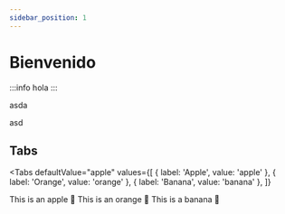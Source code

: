 ```yaml
---
sidebar_position: 1
---
```



# Bienvenido

:::info
hola
:::

asda <Icon icon="mdi:facebook" height="48" />

asd <Icon icon="line-md:account" />

## Tabs

<Tabs
  defaultValue="apple"
  values={[
    { label: 'Apple', value: 'apple' },
    { label: 'Orange', value: 'orange' },
    { label: 'Banana', value: 'banana' },
  ]}
>
  <TabItem value="apple">This is an apple 🍎</TabItem>
  <TabItem value="orange">This is an orange 🍊</TabItem>
  <TabItem value="banana">This is a banana 🍌</TabItem>
</Tabs>

